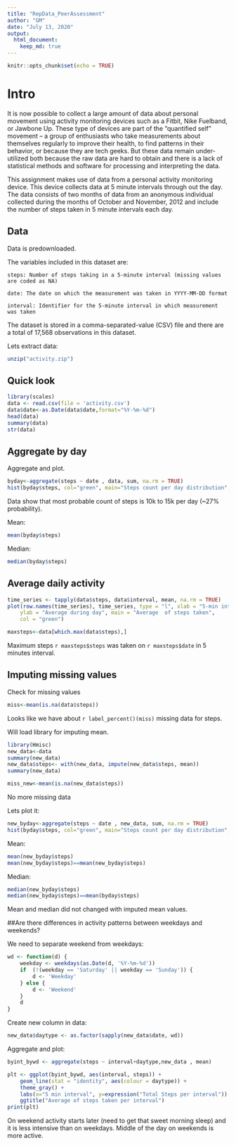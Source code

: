 ```yaml
---
title: "RepData_PeerAssessment"
author: "GM"
date: "July 13, 2020"
output: 
  html_document:
    keep_md: true 
---
```


```r
knitr::opts_chunk$set(echo = TRUE)
```
# Intro
It is now possible to collect a large amount of data about personal movement using activity monitoring devices such as a Fitbit, Nike Fuelband, or Jawbone Up. These type of devices are part of the "quantified self" movement -- a group of enthusiasts who take measurements about themselves regularly to improve their health, to find patterns in their behavior, or because they are tech geeks. But these data remain under-utilized both because the raw data are hard to obtain and there is a lack of statistical methods and software for processing and interpreting the data.

This assignment makes use of data from a personal activity monitoring device. This device collects data at 5 minute intervals through out the day. The data consists of two months of data from an anonymous individual collected during the months of October and November, 2012 and include the number of steps taken in 5 minute intervals each day.

## Data
Data is predownloaded.

The variables included in this dataset are:

    steps: Number of steps taking in a 5-minute interval (missing values are coded as NA)

    date: The date on which the measurement was taken in YYYY-MM-DD format

    interval: Identifier for the 5-minute interval in which measurement was taken

The dataset is stored in a comma-separated-value (CSV) file and there are a total of 17,568 observations in this dataset.

Lets extract data:

```r
unzip("activity.zip")
```

## Quick look

```r
library(scales)
data <- read.csv(file = 'activity.csv')
data$date<-as.Date(data$date,format="%Y-%m-%d")
head(data)
summary(data)
str(data)
```
## Aggregate by day

Aggregate and plot.

```r
byday<-aggregate(steps ~ date , data, sum, na.rm = TRUE)
hist(byday$steps, col="green", main="Steps count per day distribution", xlab="Steps")
```

Data show that most probable count of steps is 10k to 15k per day (~27% probability).

Mean:
```r
mean(byday$steps)
```
Median:
```r
median(byday$steps)
```
## Average daily activity

```r
time_series <- tapply(data$steps, data$interval, mean, na.rm = TRUE)
plot(row.names(time_series), time_series, type = "l", xlab = "5-min interval", 
    ylab = "Average during day", main = "Average  of steps taken", 
    col = "green")

maxsteps<-data[which.max(data$steps),]
```

Maximum steps `r maxsteps$steps` was taken on `r maxsteps$date` in 5 minutes interval.

## Imputing missing values

Check for missing values
```r
miss<-mean(is.na(data$steps))

```
Looks like we have about `r label_percent()(miss)` missing data for steps.

Will load library for imputing mean.

```r
library(Hmisc)
new_data<-data
summary(new_data)
new_data$steps<- with(new_data, impute(new_data$steps, mean))
summary(new_data)

```

```r
miss_new<-mean(is.na(new_data$steps))
```
No more missing data

Lets plot it:
```r
new_byday<-aggregate(steps ~ date , new_data, sum, na.rm = TRUE)
hist(byday$steps, col="green", main="Steps count per day distribution", xlab="Steps")
```

Mean:
```r
mean(new_byday$steps)
mean(new_byday$steps)==mean(new_byday$steps)
```
Median:
```r
median(new_byday$steps)
median(new_byday$steps)==mean(byday$steps)
```

Mean and median did not changed with imputed mean values.

##Are there differences in activity patterns between weekdays and weekends?

We need to separate weekend from weekdays:

```r
wd <- function(d) {
    weekday <- weekdays(as.Date(d, '%Y-%m-%d'))
    if  (!(weekday == 'Saturday' || weekday == 'Sunday')) {
        d <- 'Weekday'
    } else {
        d <- 'Weekend'
    }
    d
}
```

Create new column in data:

```r
new_data$daytype <- as.factor(sapply(new_data$date, wd))
```

Aggregate and plot:

```r
byint_bywd <- aggregate(steps ~ interval+daytype,new_data , mean)

plt <- ggplot(byint_bywd, aes(interval, steps)) +
    geom_line(stat = "identity", aes(colour = daytype)) +
    theme_gray() +
    labs(x="5 min interval", y=expression("Total Steps per interval")) +
    ggtitle("Average of steps taken per interval")
print(plt)
```
On weekend activity starts later (need to get that sweet morning sleep) and it is less intensive than on weekdays. Middle of the day on weekends is more active. 
